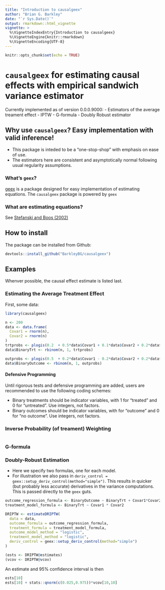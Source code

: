 ```yaml
---
title: "Introduction to causalgeex"
author: "Brian G. Barkley"
date: "`r Sys.Date()`"
output: rmarkdown::html_vignette
vignette: >
  %\VignetteIndexEntry{Introduction to causalgeex}
  %\VignetteEngine{knitr::rmarkdown}
  %\VignetteEncoding{UTF-8}
---
```


```r
knitr::opts_chunk$set(echo = TRUE)
```


# `causalgeex` for estimating causal effects with empirical sandwich variance estimator

Currently implemented as of version 0.0.0.9000:
- Estimators of the average treament effect
    - IPTW
    - G-formula
    - Doubly Robust estimator
    
## Why use `causalgeex`? Easy implementation with valid inference!

- This package is inteded to be a "one-stop-shop" with emphasis on ease of use. 
- The estimators here are consistent and asymptotically normal following usual regularity assumptions.


### What's `geex`? 

[geex](https://cran.r-project.org/web/packages/geex/index.html) is a package designed for easy implementation of estimating equations. The `causalgeex` package is powered by `geex`

### What are estimating equations?

See [Stefanski and Boos (2002)](http://www.jstor.org/stable/3087324?seq=1#page_scan_tab_contents)

## How to install

The package can be installed from Github:

```r
devtools::install_github("BarkleyBG/causalgeex")
```

## Examples

Whenver possible, the causal effect estimate is listed last.

### Estimating the Average Treatment Effect

First, some data:

```r
library(causalgeex)

n <- 200
data <- data.frame(
  Covar1 = rnorm(n),
  Covar2 = rnorm(n)
)
trtprobs <- plogis(0.2  + 0.5*data$Covar1 + 0.1*data$Covar2 + 0.2*data$Covar1 * data$Covar2)
data$BinaryTrt <- rbinom(n, 1, trtprobs)

outprobs <- plogis(0.5  + 0.2*data$Covar1 - 0.2*data$Covar2 + 0.2*data$Covar1 * data$Covar2 -0.2*data$BinaryTrt)
data$BinaryOutcome <- rbinom(n, 1, outprobs)
```

#### Defensive Programming

Until rigorous tests and defensive programming are added, users are recommended to use the following coding schemes:

- Binary treatments should be indicator variables, with 1 for "treated" and 0 for "untreated". Use integers, not factors.
- Binary outcomes should be indicator variables, with for "outcome" and 0 for "no outcome". Use integers, not factors.


### Inverse Probability (of treament) Weighting

```r

```

### G-formula

### Doubly-Robust Estimation 

- Here we specify two formulas, one for each model. 
- For illustration we also pass in `deriv_control = geex::setup_deriv_control(method="simple")`. This results in quicker (but probably less accurate) derivatives in the variance computations. This is passed directly to the `geex` guts.

```r
outcome_regression_formula <- BinaryOutcome ~ BinaryTrt + Covar1*Covar2
treatment_model_formula <- BinaryTrt ~ Covar1 * Covar2

DRIPTW <- estimateDRIPTW(
  data = data,
  outcome_formula = outcome_regression_formula,
  treatment_formula = treatment_model_formula,
  outcome_model_method = "logistic",
  treatment_model_method = "logistic",
  deriv_control = geex::setup_deriv_control(method="simple")
)

(ests <- DRIPTW@estimates)
(vcov <- DRIPTW@vcov)
```

An estimate and 95\% confidence interval is then

```r
ests[10]
ests[10] + stats::qnorm(c(0.025,0.975))*vcov[10,10]
```




